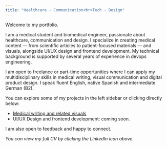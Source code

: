 ```yaml
---
title: "Healthcare - Communication<br>Tech - Design"
---
```


Welcome to my portfolio.

I am a medical student and biomedical engineer, passionate about healthcare, communication and design. I specialize in creating medical content — from scientific articles to patient-focused materials — and visuals, alongside UI/UX design and frontend development. My technical background is supported by several years of experience in devops engineering.

I am open to freelance or part-time opportunities where I can apply my multidisciplinary skills in medical writing, visual communication and digital product design. I speak fluent English, native Spanish and intermediate German (B2). 

You can explore some of my projects in the left sidebar or clicking directly below:

- [Medical writing and related visuals](medical-writing.qmd){.main-link}
- UI/UX Design and frontend development: coming soon.

I am also open to feedback and happy to connect.

*You can view my full CV by clicking the LinkedIn icon above.*
